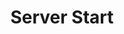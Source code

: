 ---
id: "express_tf_easy_003"
questionType: "TRUE_FALSE"
title: "Server Start"
statement: "app.listen() is used to start an Express server."
difficulty: "EASY"
category: "Express"
correctAnswer: true
explanation: "app.listen() binds the application to a port and starts the server."
---
